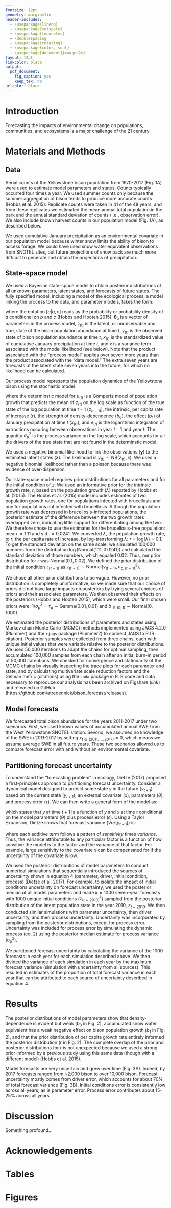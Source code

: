 ```yaml
---
fontsize: 12pt
geometry: margin=1in
header-includes:
  - \usepackage{lineno}
  - \usepackage{setspace}
  - \usepackage{todonotes}
  - \doublespacing
  - \usepackage{rotating}
  - \usepackage{color, soul}
  - \usepackage[document]{ragged2e}
layout: 12pt
linkcolor: black
output:
  pdf_document:
    fig_caption: yes
    keep_tex: no
urlcolor: black
---
```



\begin{singlespace}

\begin{center}

\phantom{nothing}
\vspace{5em}

\Large{Quantifying the current limits to forecasting the impacts of environmental change on the Yellowstone bison population}

\renewcommand*{\thefootnote}{\fnsymbol{footnote}}

\vspace{1em}

\normalsize{Andrew T. Tredennick\textsuperscript{1}, others...}

\vspace{1em}

\textit{\small{\textsuperscript{1}Department of Wildland Resources and the Ecology Center, 5230 Old Main Hill, Utah State University, Logan, Utah 84322 USA}}

\end{center}

\vspace{2em}

\textbf{Running Head}: Current limits to bison forecasting

\textbf{Corresponding Author}: \\
\hspace{2em}Andrew Tredennick \\  
\hspace{2em}Department of Wildland Resources and the Ecology Center\\
\hspace{2em}Utah State University \\
\hspace{2em}5230 Old Main Hill \\
\hspace{2em}Logan, Utah 84322 USA \\
\hspace{2em}Phone: +1-970-443-1599 \\
\hspace{2em}Fax: +1-435-797-3796 \\
\hspace{2em}Email: atredenn@gmail.com

\end{singlespace}
\renewcommand*{\thefootnote}{\arabic{footnote}}
\setcounter{footnote}{0}

\linenumbers{}

\newpage{}

\begin{abstract}
Making ecological forecasts requires bringing together data with models that can project states under future environmental conditions.
An interesting, but often overlooked, complication of ecological forecasting is that the state of interest (e.g., population abundance) is often impacted by an environmental covariate (e.g., precipitation) that itself must be forecast.
In many cases the limits to ecological forecasting lie in the environmental covariates we choose, because even if those covariates produce better understanding of the system, uncertainty in their forecast will propogate through to impact the uncertainty of the focal state.
Thus, understanding when and by how much forecasts are limited by the uncertainty of environmental covariates is an urgent need.
Here we use new methods to explicitly quantify the different sources of uncertainty on forecasts of the Yellowstone bison population.
We fit a Bayesian state-space model to 41 years of population counts assuming Gompertz population growth with an environmental effect of cumulative January precipitation.
We made forecasts for an additional seven years and found (1) that including known values of mean annual snow water equivalent increased out-of-sample forecast accuracy and (2) that xx - xx\% of forecast error was associated with uncertainty in future projections of January precipitation.
In comparison, only x\% of forecast error was associated with uncertainty in initial conditions (e.g., population state at $t-1$), and fell to x\% at a forecast horizon of seven years.
We used simulations to show how forecast error decreased with increased precision of snow water equivalent forecasts.
Our findings highlight the necessity of partitioning forecast error into quantifiable components.
Only then can key limitations be identified.
In our case, more precise observations of bison population abundance will not lead to better forecasts.
To better forecast the impacts of environmental change on the Yellowstone bison population using our particular model, we need better forecasts of the environmental change itself.

\vspace{1em}

\emph{Key words: Bayesian state-space model;} Bison bison\emph{; ecological forecasting; population model; Yellowstone National Park, USA; uncertainty.}

\end{abstract}


# Introduction

Forecasting the impacts of environmental change on populations, communities, and ecosystems is a major challenge of the 21\textsuperscript{st} century.

# Materials and Methods

##  Data
Aerial counts of the Yellowstone bison population from 1970-2017 (Fig. 1A) were used to estimate model parameters and states.
Counts typically occurred four times a year.
We used summer counts only because the summer aggregation of bison tends to produce more accurate counts (Hobbs et al. 2015).
Replicate counts were taken in 41 of the 48 years, and from these replicates we estimated the mean annual total population in the park and the annual standard deviation of counts (i.e., observation error).
We also include known harvest counts in our population model (Fig. 1A), as described below.

We used cumulative January precipitation as an environmental covariate in our population model because winter snow limits the ability of bison to access forage.
We could have used snow water equivalent observations from SNOTEL sites, but future projections of snow pack are much more difficult to generate and obtain the projections of precipitation.

##  State-space model
We used a Bayesian state-space model to obtain posterior distributions of all unknown parameters, latent states, and forecasts of future states.
The fully specified model, including a model of the ecological process, a model linking the process to the data, and parameter models, takes the form:

\vspace{-2em}

\begin{align}
\left[ \boldsymbol{\theta}_\text{p}, \kappa, z_{(t)} | y_{(t)}, x_{(t)} \right ] &\propto \prod_{t=2}^{48} \underbrace{\left[ z_{(t)} | \boldsymbol{\theta}_\text{p}, z_{(t-1)}, x_{(t)} \right]}_{\text{process}} \prod_{t=1}^{41} \underbrace{\left[ y_{(t)} | \kappa, z_{(t)} \right]}_{\text{data}} \underbrace{\left[ \boldsymbol{\theta}_\text{p}, \kappa, z_{(t=1)}\right]}_{\text{parameters}},
\end{align}

where the notation $[a|b,c]$ reads as the probability or probability density of *a* conditional on *b* and *c* (Hobbs and Hooten 2015).
$\boldsymbol{\theta}_\text{p}$ is a vector of parameters in the process model, $z_{(t)}$ is the latent, or unobservable and true, state of the bison population abundance at time *t*, $y_{(t)}$ is the observed state of bison population abundance at time *t*, $x_{(t)}$ is the standardized value of cumulative January precipitation at time *t*, and $\kappa$ is a variance term associated with the model likelihood (see below).
Note that the product associated with the "process model" applies over seven more years than the product associated with the "data model."
The extra seven years are forecasts of the latent state seven years into the future, for which no likelihood can be calculated.

Our process model represents the population dynamics of the Yellowstone bison using the stochastic model

\vspace{-2em}

\begin{align}
\mu_{(t)} &= \text{log}(z_{(t-1)}) + e_{(t-1)} + r + b_0 \left( \text{log}(z_{(t-1)}) + e_{(t-1)} \right) + b_1 x_{(t)}, \\
\text{log}(z_{(t)}) &\sim \text{Normal}\left( \mu_t, \sigma^2_\text{p} \right),
\end{align}

where the determinstic model for $\mu_{(t)}$ is a Gompertz model of population growth that predicts the mean of $z_{(t)}$ on the log scale as function of the true state of the log population at time $t-1$ ($z_{(t-1)}$), the intrinsic, per capita rate of increase (*r*), the strength of density-dependence ($b_0$), the effect ($b_1$) of January precipitation at time *t* ($x_{(t)}$), and $e_{(t)}$ is the logarithmic integration of extractions occuring between observations in year $t-1$ and year $t$.
The quantity $\sigma^2_\text{p}$ is the process variance on the log scale, which accounts for all the drivers of the true state that are not found in the determinstic model.

We used a negative binomial likelihood to link the observations ($\textbf{y}$) to the estimated latent states ($\textbf{z}$).
The likelihood is $y_{(t)} \sim \text{NB} \left(  z_{(t)} , \kappa \right)$.
We used a negative binomial likelihood rather than a poisson because there was evidence of over-dispersion.

Our state-space model requires prior distributions for all parameters and for the initial condition of $z$.
We used an informative prior for the intrinsic growth rate, $r$, based on the population growth ($\lambda$) reported by Hobbs et al. (2015).
The Hobbs et al. (2015) model includes estimates of two population growth rates, one for populations infected with brucellosis and one for populations not infected with brucellosis.
Although the population growth rate was depressed in brucellosis-infected populations, the posterior estimate of the difference between the two growth rates overlapped zero, indicating little support for differentiating among the two.
We therefore chose to use the estimates for the brucellosis-free population: mean $= 1.11$ and s.d. $=0.0241$.
We converted $\lambda$, the population growth rate, to $r$, the per capita rate of increase, by log-transforming $\lambda$: $r = \text{log}(\lambda) = 0.1$.
To get the standard deviation on the same scale, we simulated 100,000 numbers from the distribution $\log(\text{Normal}(1.11,0.0241))$ and calculated the standard deviation of those numbers, which equaled 0.02.
Thus, our prior distribution for $r$ was $\text{Normal}(0.1, 0.02)$.
We defined the prior distribution of the initial condition $z_{(t=1)}$ as  $z_{(t=1)} \sim \text{Normal} \left(y_{(t=1)}, \sigma^2_{\text{o},(t=1)} \right)$.

We chose all other prior distributions to be vague.
However, no prior distribution is completely uninformative, so we made sure that our choice of priors did not have large impacts on posteriors by trying several choices of priors and their associated parameters. 
We then observed their effects on the posteriors (Hobbs and Hooten 2015), which were small.
Our final chosen priors were: $1/\sigma^2_{\text{p}} = \tau_\text{p} \sim \text{Gamma}(0.01,0.01)$ and $b_{\in (0,1)} \sim \text{Normal}(0,1000)$.

We estimated the posterior distributions of parameters and states using Markov chain Monte Carlo (MCMC) methods implemented using JAGS 4.2.0 (Plummer) and the ```rjags``` package (Plummer2) to connect JAGS to R (R citation).
Posterior samples were collected from three chains, each with unique initial values that were variable relative to the posterior distributions.
We used 50,000 iterations to adapt the chains for optimal sampling, then accumulated 100,000 samples from each chain after an initial burn-in period of 50,000 itareations.
We checked for convergence and stationarity of the MCMC chains by visually inspecting the trace plots for each parameter and state, and by calculating multivariate scale reduction factors and the Gelman metric (citations) using the ```coda``` package in R.
R code and data necessary to reproduce our analysis has been archived on Figshare (*link*) and released on GitHub (https://github.com/atredennick/bison_forecast/releases).


##  Model forecasts

We forecasted total bison abundance for the years 2011-2017 under two scenarios.
First, we used known values of accumulated annual SWE from the West Yellowstone SNOTEL station.
Sevond, we assumed no knowledge of the SWE in 2011-2017 by setting $x_{t \in (2011,\dots,2017)} = 0$, which means we assume average SWE in all future years.
These two scenarios allowed us to compare forecast error with and without an environmental covariate.


##  Partitioning forecast uncertainty

To understand the "forecasting problem" in ecology, Dietze (2017) proposed a first-principles approach to partitioning forecast uncertainty.
Consider a dynamical model designed to predict some state *y* in the future ($y_{t+1}$) based on the current state ($y_{t+1}$), an external covariate ($x$), parameters ($\theta$), and process error ($\epsilon$).
We can then write a general form of the model as:

\vspace{-2em}

\begin{align}
y_{t+1} = f(y_t, x_t|\theta) + \epsilon,
\end{align}

which states that $y$ at time $t+1$ is a function of $y$ and $x$ at time $t$ conditional on the model parameters ($\theta$) plus process error ($\epsilon$).
Using a Taylor Expansion, Dietze shows that forecast variance ($Var[y_{t+1}]$) is:

\vspace{-2em}

\begin{align}
Var[y_{t+1}] = \underbrace{\left(\frac{\delta f}{\delta y} \right)^2}_{\text{stability}} 
               \underbrace{\vphantom{ \left(\frac{\delta f}{\delta y} \right)^2 } Var[y_t]}_{\text{IC uncert.}} +
               \underbrace{\vphantom{ \left(\frac{\delta f}{\delta y} \right)^2 }\left(\frac{\delta f}{\delta x} \right)^2}_{\text{driver sens.}} 
               \underbrace{\vphantom{ \left(\frac{\delta f}{\delta y} \right)^2 } Var[x_t]}_{\text{driver uncert.}} +
               \underbrace{\vphantom{ \left(\frac{\delta f}{\delta y} \right)^2 }\left(\frac{\delta f}{\delta \theta} \right)^2}_{\text{param sens.}}
               \underbrace{\vphantom{ \left(\frac{\delta f}{\delta y} \right)^2 } Var[\theta]}_{\text{param. uncert.}} +
               \underbrace{\vphantom{ \left(\frac{\delta f}{\delta y} \right)^2 } Var[\epsilon]}_{\text{process error}},
\end{align}

where each additive term follows a pattern of *sensitivity* times *variance*.
Thus, the variance attributable to any particular factor is a function of how sensitive the model is to the factor and the variance of that factor.
For example, large sensitivity to the covariate $x$ can be compensated for if the uncertainty of the covariate is low.

We used the posterior distributions of model parameters to conduct numerical simulations that sequentially introduced the sources of uncertainty shown in equation 4 (parameter, driver, initial condition, process) (Dietze et al. 2017).
For example, to isolate the impact of initial conditions uncertainty on forecast uncertainty, we used the posterior median of all model parameters and made $k=1000$ seven-year forecasts with 1000 unique initial conditions ($z^k_{(t=\text{2010})}$) sampled from the posterior distribution of the latent population state in the year 2010, $z_{t=\text{2010}}$.
We then conducted similar simulations with parameter uncertainty, then driver uncertainty, and then process uncertainty.
Uncertainty was incorporated by sampling from the posterior distributions, except for process error.
Uncertainty was included for process error by simulating the dynamic process (eq. 2) using the posterior median estimate for process variance ($\sigma^2_{\text{p}}$).

We partitioned forecast uncertainty by calculating the variance of the 1000 forecasts in each year for each simulation described above.
We then divided the variance of each simulation in each year by the maximum forecast variance (simulation with uncertainty from all sources).
This resulted in estimates of the proportion of total forecast variance in each year that can be attributed to each source of uncertainty described in equation 4.


# Results

The posterior distributions of model parameters show that density-dependence is evident but weak ($b_0$ in Fig. 2), accumulated snow water equivalent has a weak negative effect on bison population growth ($b_1$ in Fig. 2), and that the prior distribution of per capita growth rate entirely informed the posterior distribution ($r$ in Fig. 2).
The complete overlap of the prior and posterior distributions for $r$ is not unexpected because we used a strong prior informed by a previous study using this same data (though with a different model) (Hobbs et al. 2015).

Model forecasts are very uncertain and grew over time (Fig. 3A).
Indeed, by 2017 forecasts ranged from ~2,000 bison to over 10,000 bison.
Forecast uncertainty mostly comes from driver error, which accounts for about 70\% of total forecast variance (Fig. 3B).
Initial conditions error is consistently low across all years, as is parameter error.
Process error contributes about 15-25\% across all years.


# Discussion

Something profound...

# Acknowledgements

\newpage{}

# Tables

\newpage{}

# Figures

\begin{figure}[!ht]
  \centering
      \includegraphics{../figures/bison_data_plots.png}
  \caption{Time series of (A) annual summer counts of Yellowstone bison (mean $\pm$ 1 S.D.) and (B) accumulated annual snow water equivalent from the West Yellowston SNOTEL station. These data were used to estimate parameters and states in our model. Blue points are training data, orange points are validation data for which we made forecasts.}
\end{figure}

\newpage{}

\begin{figure}[!ht]
  \centering
      \includegraphics{../figures/bison_post_params.png}
  \caption{Posterior distributions of select model parameters: $\beta_0=$ density-dependence, $\beta_1=$ effect of January precipitation, $r=$ per capita growth rate, $\sigma_{\text{p}}=$ process error. The dashed line in the panel for $r$ is the informed prior distribution. Prior distributions are not shown for other parameters because they are not visible on the scale of the posteriors.}
\end{figure}

\newpage{}

\begin{figure}[!ht]
  \centering
      \includegraphics[height=6in]{../figures/bison_combined.png}
  \caption{(A) Posterior predictions (before dashed vertical line) and forecasts (after dashed vertical line) of the Yellowstone bison population. Solid line is the median of the posterior predictive distribution and the shaded area is the 95\% Bayesian credible interval. Forecasts shown here were made using known values of accumulated snow water equivalent in each year. (B) Partitioned forecast variance using a numerical approach.}
\end{figure}
